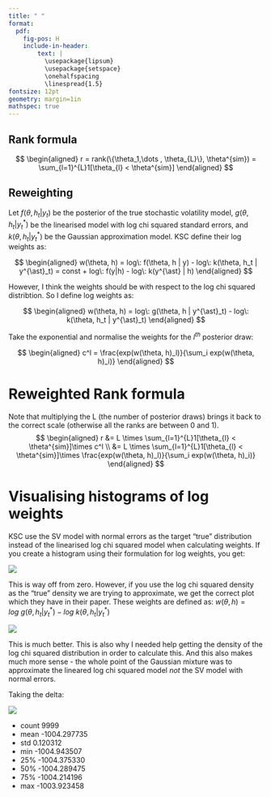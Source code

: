 ```yaml
---
title: " "
format:
  pdf:
    fig-pos: H
    include-in-header:
        text: |
          \usepackage{lipsum}
          \usepackage{setspace}
          \onehalfspacing
          \linespread{1.5}
fontsize: 12pt
geometry: margin=1in
mathspec: true
---
```


## Rank formula

$$
\begin{aligned}
r = rank(\{\theta_1,\dots , \theta_{L}\}, \theta^{sim}) = \sum_{l=1}^{L}1[\theta_{l} < \theta^{sim}]
\end{aligned}
$$

## Reweighting

Let $f(\theta, h_t | y_t)$ be the posterior of the true stochastic volatility model, $g(\theta, h_t | y^{\ast}_t)$ be the linearised model with log chi squared standard errors, and $k(\theta, h_t | y^{\ast}_t)$ be the Gaussian approximation model. KSC define their log weights as:

$$
\begin{aligned}
w(\theta, h) = log\: f(\theta, h | y) - log\:  k(\theta, h_t | y^{\ast}_t) = const + log\: f(y|h) - log\: k(y^{\ast} | h)
\end{aligned}
$$

However, I think the weights should be with respect to the log chi squared distribtion. So I define log weights as:

$$
\begin{aligned}
w(\theta, h) = log\: g(\theta, h | y^{\ast}_t) - log\:  k(\theta, h_t | y^{\ast}_t)
\end{aligned}
$$

Take the exponential and normalise the weights for the $l^{th}$ posterior draw:

$$
\begin{aligned}
c^l = \frac{exp(w(\theta, h)_l)}{\sum_i exp(w(\theta, h)_i)}
\end{aligned}
$$

# Reweighted Rank formula
Note that multiplying the L (the number of posterior draws) brings it back to the correct scale (otherwise all the ranks are between 0 and 1).
$$
\begin{aligned}
r &= L \times \sum_{l=1}^{L}1[\theta_{l} < \theta^{sim}]\times c^l   \\
&= L \times \sum_{l=1}^{L}1[\theta_{l} < \theta^{sim}]\times \frac{exp(w(\theta, h)_l)}{\sum_i exp(w(\theta, h)_i)}
\end{aligned}
$$

# Visualising histograms of log weights

KSC use the SV model with normal errors as the target "true" distribution instead of the linearised log chi squared model when calculating weights. If you create a histogram using their formulation for log weights, you get:

![](../reweight_samples/incorrect.png)

This is way off from zero. However, if you use the log chi squared density  as the "true" density we are trying to approximate, we get the correct plot which they have in their paper. These weights are defined as: $w(\theta, h) = log\: g(\theta, h_t | y^{\ast}_t) - log\:  k(\theta, h_t | y^{\ast}_t)$

![](../reweight_samples/correct.png)

This is much better. This is also why I needed help getting the density of the log chi squared distribution in order to calculate this. And this also makes much more sense - the whole point of the Gaussian mixture was to approximate the lineared log chi squared model _not_ the SV model with normal errors.

Taking the delta:

![](delta_histograms.png)

- count	9999
- mean -1004.297735
- std	0.120312
- min	-1004.943507
- 25%	-1004.375330
- 50%	-1004.289475
- 75%	-1004.214196
- max	-1003.923458

